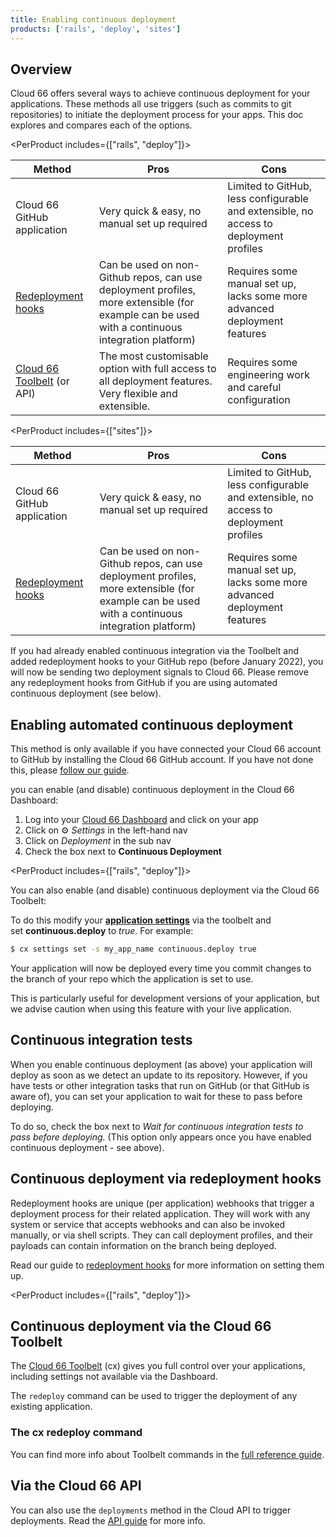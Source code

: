 ```yaml
---
title: Enabling continuous deployment
products: ['rails', 'deploy', 'sites']
---
```


## Overview

Cloud 66 offers several ways to achieve continuous deployment for your applications. These methods all use triggers (such as commits to git repositories) to initiate the deployment process for your apps. This doc explores and compares each of the options.

<PerProduct includes={["rails", "deploy"]}>

| Method | Pros | Cons |
| --- | --- | --- |
| Cloud 66 GitHub application | Very quick & easy, no manual set up required | Limited to GitHub, less configurable and extensible, no access to deployment profiles |
| [Redeployment hooks](/:product/:version?/deployment/redeployment-hook) | Can be used on non-Github repos, can use deployment profiles, more extensible (for example can be used with a continuous integration platform) | Requires some manual set up, lacks some more advanced deployment features |
| [Cloud 66 Toolbelt](#continuous-deployment-via-the-cloud-66-toolbelt) (or API) | The most customisable option with full access to all deployment features. Very flexible and extensible. | Requires some engineering work and careful configuration |

</PerProduct>

<PerProduct includes={["sites"]}>

| Method | Pros | Cons |
| --- | --- | --- |
| Cloud 66 GitHub application | Very quick & easy, no manual set up required | Limited to GitHub, less configurable and extensible, no access to deployment profiles |
| [Redeployment hooks](/:product/:version?/deployment/redeployment-hook) | Can be used on non-Github repos, can use deployment profiles, more extensible (for example can be used with a continuous integration platform) | Requires some manual set up, lacks some more advanced deployment features |

</PerProduct>


<Callout type="error" title="Duplicate redeployment signals">
If you had already enabled continuous integration via the Toolbelt and added redeployment hooks to your GitHub repo (before January 2022), you will now be sending two deployment signals to Cloud 66. Please remove any redeployment hooks from GitHub if you are using automated continuous deployment (see below).
</Callout>

## Enabling automated continuous deployment

This method is only available if you have connected your Cloud 66 account to GitHub by installing the Cloud 66 GitHub account. If you have not done this, please [follow our guide](/:product/:version?/cloud-66-101/access-your-code).

you can enable (and disable) continuous deployment in the Cloud 66 Dashboard:

1. Log into your [Cloud 66 Dashboard](https://app.cloud66.com/) and click on your app
2. Click on ⚙️ *Settings* in the left-hand nav
3. Click on *Deployment* in the sub nav
4. Check the box next to **Continuous Deployment**

<PerProduct includes={["rails", "deploy"]}>

You can also enable (and disable) continuous deployment via the Cloud 66 Toolbelt:

To do this modify your **[application settings](/:product/:version?/toolbelt/_settings-set)** via the toolbelt and set **continuous.deploy** to *true*. For example:

```bash
$ cx settings set -s my_app_name continuous.deploy true
```

</PerProduct>

Your application will now be deployed every time you commit changes to the branch of your repo which the application is set to use. 

<Callout type="warning" title="Use extra caution with live applications">
This is particularly useful for development versions of your application, but we advise caution when using this feature with your live application.
</Callout>

## Continuous integration tests

When you enable continuous deployment (as above) your application will deploy as soon as we detect an update to its repository. However, if you have tests or other integration tasks that run on GitHub (or that GitHub is aware of), you can set your application to wait for these to pass before deploying. 

To do so, check the box next to *Wait for continuous integration tests to pass before deploying.* (This option only appears once you have enabled continuous deployment - see above).

## Continuous deployment via redeployment hooks

Redeployment hooks are unique (per application) webhooks that trigger a deployment process for their related application. They will work with any system or service that accepts webhooks and can also be invoked manually, or via shell scripts. They can call deployment profiles, and their payloads can contain information on the branch being deployed.

Read our guide to [redeployment hooks](/:product/:version?/deployment/redeployment-hook) for more information on setting them up.

<PerProduct includes={["rails", "deploy"]}>

## Continuous deployment via the Cloud 66 Toolbelt

The [Cloud 66 Toolbelt](/:product/:version?/toolbelt/using-cloud66-toolbelt) (cx) gives you full control over your applications, including settings not available via the Dashboard. 

The `redeploy` command can be used to trigger the deployment of any existing application.

### The cx redeploy command

You can find more info about Toolbelt commands in the [full reference guide](/:product/:version?/toolbelt/using-cloud66-toolbelt).

</PerProduct>

## Via the Cloud 66 API

You can also use the `deployments` method in the Cloud API to trigger deployments. Read the [API guide](https://developers.cloud66.com#redeploy) for more info.